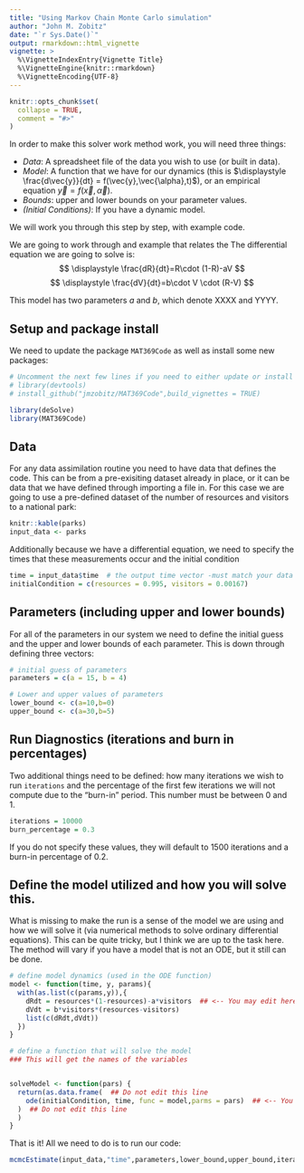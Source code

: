 ```yaml
---
title: "Using Markov Chain Monte Carlo simulation"
author: "John M. Zobitz"
date: "`r Sys.Date()`"
output: rmarkdown::html_vignette
vignette: >
  %\VignetteIndexEntry{Vignette Title}
  %\VignetteEngine{knitr::rmarkdown}
  %\VignetteEncoding{UTF-8}
---
```


```r
knitr::opts_chunk$set(
  collapse = TRUE,
  comment = "#>"
)
```

In order to make this solver work method work, you will need three things:


- _Data_: A spreadsheet file of the data you wish to use (or built in data).
- _Model_: A function that we have for our dynamics (this is $\displaystyle \frac{d\vec{y}}{dt} = f(\vec{y},\vec{\alpha},t)$), or an empirical equation $\vec{y}=f(\vec{x},\vec{\alpha})$.
- _Bounds_: upper and lower bounds on your parameter values.
- _(Initial Conditions)_: If you have a dynamic model.


We will work you through this step by step, with example code.

We are going to work through and example that relates the 
The differential equation we are going to solve is:
$$ \displaystyle \frac{dR}{dt}=R\cdot (1-R)-aV $$
$$ \displaystyle \frac{dV}{dt}=b\cdot V \cdot (R-V) $$

This model has two parameters $a$ and $b$, which denote XXXX and YYYY.

## Setup and package install
We need to update the package `MAT369Code` as well as install some new packages:
```r
# Uncomment the next few lines if you need to either update or install the MAT 369 Code
# library(devtools)
# install_github("jmzobitz/MAT369Code",build_vignettes = TRUE)

library(deSolve)
library(MAT369Code)

```

## Data
For any data assimilation routine you need to have data that defines the code.  This can be from a pre-exisiting dataset already in place, or it can be data that we have defined through importing a file in.  For this case we are going to use a pre-defined dataset of the number of resources and visitors to a national park:
```r
knitr::kable(parks)
input_data <- parks
```

Additionally because we have a differential equation, we need to specify the times that these measurements occur and the initial condition

```r
time = input_data$time  # the output time vector -must match your data for ODE model
initialCondition = c(resources = 0.995, visitors = 0.00167)
```

## Parameters (including upper and lower bounds)

For all of the parameters in our system we need to define the initial guess and the upper and lower bounds of each parameter.  This is down through defining three vectors:

```r
# initial guess of parameters
parameters = c(a = 15, b = 4)

# Lower and upper values of parameters
lower_bound <- c(a=10,b=0)
upper_bound <- c(a=30,b=5)
```


## Run Diagnostics (iterations and burn in percentages)
Two additional things need to be defined: how many iterations we wish to run `iterations` and the percentage of the first few iterations we will not compute due to the "burn-in" period.  This number must be between 0 and 1.  


```r
iterations = 10000
burn_percentage = 0.3
```

If you do not specify these values, they will default to 1500 iterations and a burn-in percentage of 0.2.



## Define the model utilized and how you will solve this.  
What is missing to make the run is a sense of the model we are using and how we will solve it (via numerical methods to solve ordinary differential equations).  This can be quite tricky, but I think we are up to the task here.  The method will vary if you have a model that is not an ODE, but it still can be done.


```r
# define model dynamics (used in the ODE function) 
model <- function(time, y, params){
  with(as.list(c(params,y)),{
    dRdt = resources*(1-resources)-a*visitors  ## <-- You may edit here (and add additional lines as necessary) 
    dVdt = b*visitors*(resources-visitors)
    list(c(dRdt,dVdt))
  })
}

# define a function that will solve the model
### This will get the names of the variables


solveModel <- function(pars) {
  return(as.data.frame(  ## Do not edit this line
    ode(initialCondition, time, func = model,parms = pars)  ## <-- You may edit here (and add additional lines as necessary)
  )  ## Do not edit this line
  )
}
```

That is it!  All we need to do is to run our code:

```r
mcmcEstimate(input_data,"time",parameters,lower_bound,upper_bound,iterations,burn_percentage) 
```
